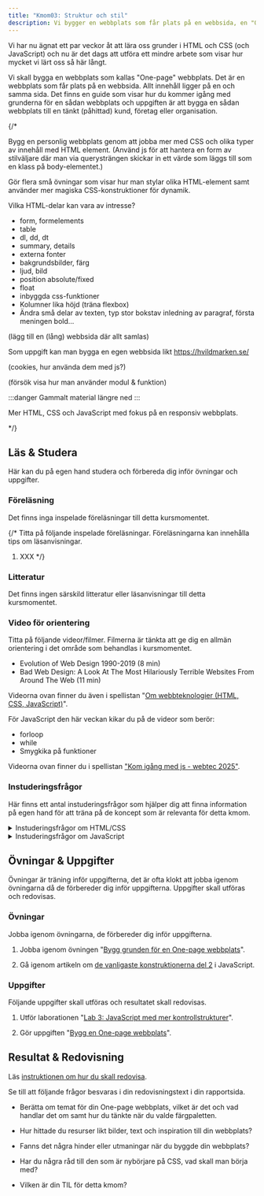 ```yaml
---
title: "Kmom03: Struktur och stil" 
description: Vi bygger en webbplats som får plats på en webbsida, en "One-page" webbplats och samtidigt så tränar vi på fler konstruktioner av HTML och CSS.
---
```


Vi har nu ägnat ett par veckor åt att lära oss grunder i HTML och CSS (och JavaScript) och nu är det dags att utföra ett mindre arbete som visar hur mycket vi lärt oss så här långt.

Vi skall bygga en webbplats som kallas "One-page" webbplats. Det är en webbplats som får plats på en webbsida. Allt innehåll ligger på en och samma sida. Det finns en guide som visar hur du kommer igång med grunderna för en sådan webbplats och uppgiften är att bygga en sådan webbplats till en tänkt (påhittad) kund, företag eller organisation.

{/*

Bygg en personlig webbplats genom att jobba mer med CSS och olika typer av innehåll med HTML element. (Använd js för att hantera en form av stilväljare där man via querysträngen skickar in ett värde som läggs till som en klass på body-elementet.)

Gör flera små övningar som visar hur man stylar olika HTML-element samt använder mer magiska CSS-konstruktioner för dynamik.

Vilka HTML-delar kan vara av intresse?

* form, formelements
* table
* dl, dd, dt
* summary, details
* externa fonter
* bakgrundsbilder, färg
* ljud, bild
* position absolute/fixed
* float
* inbyggda css-funktioner
* Kolumner lika höjd (träna flexbox)
* Ändra små delar av texten, typ stor bokstav inledning av paragraf, första meningen bold...

(lägg till en (lång) webbsida där allt samlas)

Som uppgift kan man bygga en egen webbsida likt https://hvildmarken.se/

(cookies, hur använda dem med js?)

(försök visa hur man använder modul & funktion)

:::danger
Gammalt material längre ned
:::

Mer HTML, CSS och JavaScript med fokus på en responsiv webbplats.

*/}


## Läs & Studera

Här kan du på egen hand studera och förbereda dig inför övningar och uppgifter.



### Föreläsning

Det finns inga inspelade föreläsningar till detta kursmomentet.

{/*
Titta på följande inspelade föreläsningar. Föreläsningarna kan innehålla tips om läsanvisningar.

1. XXX
*/}



### Litteratur

Det finns ingen särskild litteratur eller läsanvisningar till detta kursmomentet.



### Video för orientering

Titta på följande videor/filmer. Filmerna är tänkta att ge dig en allmän orientering i det område som behandlas i kursmomentet.

* Evolution of Web Design 1990-2019 (8 min)
* Bad Web Design: A Look At The Most Hilariously Terrible Websites From Around The Web (11 min)

Videorna ovan finner du även i spellistan "[Om webbteknologier (HTML, CSS, JavaScript)](https://www.youtube.com/playlist?list=PLKtP9l5q3ce8ODK-01sIVTEfrtxPO05GD)".


För JavaScript den här veckan kikar du på de videor som berör:

* forloop
* while
* Smygkika på funktioner

Videorna ovan finner du i spellistan ["Kom igång med js - webtec 2025"](https://www.youtube.com/watch?v=ZfK9H6555xo&list=PLKtP9l5q3ce-IVBzwNsm32_cxxscvpc-W).



### Instuderingsfrågor

Här finns ett antal instuderingsfrågor som hjälper dig att finna information på egen hand för att träna på de koncept som är relevanta för detta kmom.

<details>
<summary>Instuderingsfrågor om HTML/CSS</summary>

1. Finns det ett koncept som heter "One-page" webbplats?
1. Vad skall man tänka på när man bygger en sådan webbplats?
1. Kan man göra en grundstruktur för sidan med HTML där man delar in sidan i rader och varje rad har kolumner med innehåll?
1. Kan man göra en grundstruktur för sidan med HTML där man delar in sidan i rader och varje rad har kolumner med innehåll?

[Här är ett exempel på en session från en Ai-kompis](https://chatgpt.com/share/68c427e6-ff74-8005-811c-b7fff295da80).

</details>

<details>
<summary>Instuderingsfrågor om JavaScript</summary>

1. Hur fungerar en forloop i JavaScript?

1. Hur fungerar en whileloop i JavaScript?

1. Hur fungerar funktioner i JavaScript?

Tänk på att vi namnger inte funktioner med svenska namn, framförallt inte ÅÄÖ.

</details>



## Övningar & Uppgifter

Övningar är träning inför uppgifterna, det är ofta klokt att jobba igenom övningarna då de förbereder dig inför uppgifterna. Uppgifter skall utföras och redovisas.



### Övningar

Jobba igenom övningarna, de förbereder dig inför uppgifterna.

1. Jobba igenom övningen "[Bygg grunden för en One-page webbplats](/website/laromaterial/ovning/bygg-en-one-page-webbplats)".

1. Gå igenom artikeln om [de vanligaste konstruktionerna del 2](/website/laromaterial/ovning/kom-igang-med-javascript/common-structures-2) i JavaScript.



### Uppgifter

Följande uppgifter skall utföras och resultatet skall redovisas.

1. Utför laborationen "[Lab 3: JavaScript med mer kontrollstrukturer](/website/laromaterial/lab/lab_02/readme/)".

1. Gör uppgiften "[Bygg en One-page webbplats](/website/laromaterial/uppgift/kmom03-one-page-website/)".



## Resultat & Redovisning

Läs [instruktionen om hur du skall redovisa](/website/laromaterial/instruktion/resultat-och-redovisning).

Se till att följande frågor besvaras i din redovisningstext i din rapportsida.

* Berätta om temat för din One-page webbplats, vilket är det och vad handlar det om samt hur du tänkte när du valde färgpaletten.

* Hur hittade du resurser likt bilder, text och inspiration till din webbplats?

* Fanns det några hinder eller utmaningar när du byggde din webbplats?

* Har du några råd till den som är nybörjare på CSS, vad skall man börja med?

* Vilken är din TIL för detta kmom?
